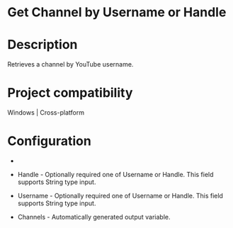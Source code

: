 ﻿# Get Channel by Username or Handle

# Description

Retrieves a channel by YouTube username.

# Project compatibility

Windows | Cross-platform

# Configuration

* 
* Handle - Optionally required one of Username or Handle. This field supports String type input.
* Username - Optionally required one of Username or Handle. This field supports String type input.









* Channels - Automatically generated output variable.
